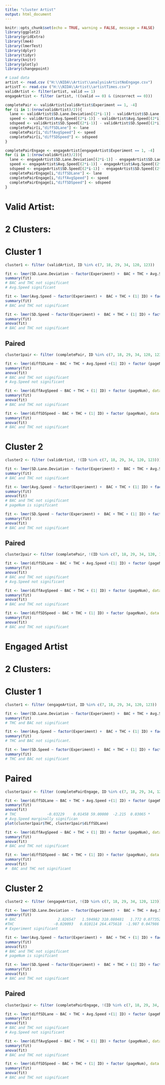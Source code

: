 ```yaml
---
title: "cluster Artist"
output: html_document
---
```


```r
knitr::opts_chunk$set(echo = TRUE, warning = FALSE, message = FALSE)
library(ggplot2)
library(gridExtra)
library(lme4)
library(lmerTest)
library(dplyr)
library(tidyr)
library(knitr)
library(plotly)
library(changepoint)
```

```r
# Load data
artist <- read.csv ("H:\\NIDA\\Artist\\analysisArtistNoEngage.csv")
artistT <- read.csv ("H:\\NIDA\\Artist\\artistTimes.csv")
validArtist <- filter(artist, valid == 1)
engageArtist <- filter (artist, !((valid == 0) & (incorrect == 0)))
```

```r
completePair <- validArtist[validArtist$Experiment == 1, -4]
for (i in 1:(nrow(validArtist)/2)){
  lane <- validArtist$SD.Lane.Deviation[(2*i-1)] - validArtist$SD.Lane.Deviation[(2*i)]
  speed <- validArtist$Avg.Speed[(2*i-1)] - validArtist$Avg.Speed[(2*i)]
  sdspeed <- validArtist$SD.Speed[(2*i-1)] - validArtist$SD.Speed[(2*i)]
  completePair[i,"diffSDLane"] <- lane
  completePair[i,"diffAvgSpeed"] <- speed
  completePair[i,"diffSDSpeed"] <- sdspeed
}
```

```r
completePairEngage <- engageArtist[engageArtist$Experiment == 1, -4]
for (i in 1:(nrow(validArtist)/2)){
  lane <- engageArtist$SD.Lane.Deviation[(2*i-1)] - engageArtist$SD.Lane.Deviation[(2*i)]
  speed <- engageArtist$Avg.Speed[(2*i-1)] - engageArtist$Avg.Speed[(2*i)]
  sdspeed <- engageArtist$SD.Speed[(2*i-1)] - engageArtist$SD.Speed[(2*i)]
  completePairEngage[i,"diffSDLane"] <- lane
  completePairEngage[i,"diffAvgSpeed"] <- speed
  completePairEngage[i,"diffSDSpeed"] <- sdspeed
}
```

# Valid Artist:
# 2 Clusters: 
# Cluster 1
```r
cluster1 <- filter (validArtist, ID %in% c(7, 18, 29, 34, 120, 123))

fit <- lmer(SD.Lane.Deviation ~ factor(Experiment) +  BAC + THC + Avg.Speed + (1| ID) + factor (pageNum), data = cluster1)
summary(fit)
# BAC and THC not significant
# Avg.Speed significant

fit <- lmer(Avg.Speed ~ factor(Experiment) +  BAC + THC + (1| ID) + factor (pageNum), data = cluster1)
summary(fit)
# BAC and THC not significant

fit <- lmer(SD.Speed ~ factor(Experiment) +  BAC + THC + (1| ID) + factor (pageNum), data = cluster1)
summary(fit)
anova(fit)
# BAC and THC not significant
```

## Paired
```r
cluster1pair <- filter (completePair, ID %in% c(7, 18, 29, 34, 120, 123))

fit <- lmer(diffSDLane ~ BAC + THC + Avg.Speed +(1| ID) + factor (pageNum), data = cluster1pair)
summary(fit)
anova(fit)
# BAC and THC not significant
# Avg.Speed not significant

fit <- lmer(diffAvgSpeed ~ BAC + THC + (1| ID) + factor (pageNum), data = cluster1pair)
summary(fit)
anova(fit)
# BAC and THC not significant

fit <- lmer(diffSDSpeed ~ BAC + THC + (1| ID) + factor (pageNum), data = cluster1pair)
summary(fit)
anova(fit)
# BAC and THC not significant
```

# Cluster 2
```r
cluster2 <- filter (validArtist, !(ID %in% c(7, 18, 29, 34, 120, 123)))

fit <- lmer(SD.Lane.Deviation ~ factor(Experiment) +  BAC + THC + Avg.Speed + (1| ID) + factor (pageNum), data = cluster2)
summary(fit)
# BAC and THC not significant

fit <- lmer(Avg.Speed ~ factor(Experiment) +  BAC + THC + (1| ID) + factor (pageNum), data = cluster2)
summary(fit)
anova(fit)
# BAC and THC not significant
# pageNum is significant

fit <- lmer(SD.Speed ~ factor(Experiment) +  BAC + THC + (1| ID) + factor (pageNum), data = cluster2)
summary(fit)
anova(fit)
# BAC and THC not significant
```

## Paired
```r
cluster2pair <- filter (completePair, !(ID %in% c(7, 18, 29, 34, 120, 123)))

fit <- lmer(diffSDLane ~ BAC + THC + Avg.Speed +(1| ID) + factor (pageNum), data = cluster2pair)
summary(fit)
anova(fit)
# BAC and THC not significant
# Avg.Speed not significant

fit <- lmer(diffAvgSpeed ~ BAC + THC + (1| ID) + factor (pageNum), data = cluster1pair)
summary(fit)
anova(fit)
# BAC and THC not significant

fit <- lmer(diffSDSpeed ~ BAC + THC + (1| ID) + factor (pageNum), data = cluster1pair)
summary(fit)
anova(fit)
# BAC and THC not significant
```

# Engaged Artist
# 2 Clusters:
# Cluster 1
```r
cluster1 <- filter (engageArtist, ID %in% c(7, 18, 29, 34, 120, 123))

fit <- lmer(SD.Lane.Deviation ~ factor(Experiment) +  BAC + THC + Avg.Speed + (1| ID) + factor (pageNum), data = cluster1)
summary(fit)
# THC and BAC not significant

fit <- lmer(Avg.Speed ~ factor(Experiment) +  BAC + THC + (1| ID) + factor (pageNum), data = cluster1)
summary(fit)
# THC and BAC not significant.  

fit <- lmer(SD.Speed ~ factor(Experiment) +  BAC + THC + (1| ID) + factor (pageNum), data = cluster1)
summary(fit)
# THC and BAC not significant
```

# Paired
```r
cluster1pair <- filter (completePairEngage, ID %in% c(7, 18, 29, 34, 120, 123))

fit <- lmer(diffSDLane ~ BAC + THC + Avg.Speed +(1| ID) + factor (pageNum), data = cluster1pair)
summary(fit)
anova(fit)
# THC              -0.03229    0.01458 59.00000  -2.215  0.03065 *
# Avg.Speed marginally significan
plot(cluster1pair$THC, cluster1pair$diffSDLane)

fit <- lmer(diffAvgSpeed ~ BAC + THC + (1| ID) + factor (pageNum), data = cluster1pair)
summary(fit)
anova(fit)
# BAC and THC not significant

fit <- lmer(diffSDSpeed ~ BAC + THC + (1| ID) + factor (pageNum), data = cluster1pair)
summary(fit)
anova(fit)
#  BAC and THC not significant
```

# Cluster 2
```r
cluster2 <- filter (engageArtist, !(ID %in% c(7, 18, 29, 34, 120, 123)))

fit <- lmer(SD.Lane.Deviation ~ factor(Experiment) +  BAC + THC + Avg.Speed + (1| ID) + factor (pageNum), data = cluster2)
summary(fit)
# BAC                   2.826547   1.594982 310.080481   1.772 0.077352 .  
#THC                  -0.020093   0.010114 264.475618  -1.987 0.047986 *  
# Experiment significant

fit <- lmer(Avg.Speed ~ factor(Experiment) +  BAC + THC + (1| ID) + factor (pageNum), data = cluster2)
summary(fit)
anova(fit)
# BAC and THC not significant
# pageNum is significant

fit <- lmer(SD.Speed ~ factor(Experiment) +  BAC + THC + (1| ID) + factor (pageNum), data = cluster2)
summary(fit)
anova(fit)
# BAC and THC not significant
```

## Paired
```r
cluster2pair <- filter (completePairEngage, !(ID %in% c(7, 18, 29, 34, 120, 123)))

fit <- lmer(diffSDLane ~ BAC + THC + Avg.Speed +(1| ID) + factor (pageNum), data = cluster2pair)
summary(fit)
anova(fit)
# BAC and THC not significant
# Avg.Speed not significant

fit <- lmer(diffAvgSpeed ~ BAC + THC + (1| ID) + factor (pageNum), data = cluster1pair)
summary(fit)
anova(fit)
# BAC and THC not significant

fit <- lmer(diffSDSpeed ~ BAC + THC + (1| ID) + factor (pageNum), data = cluster1pair)
summary(fit)
anova(fit)
# BAC and THC not significant
```
